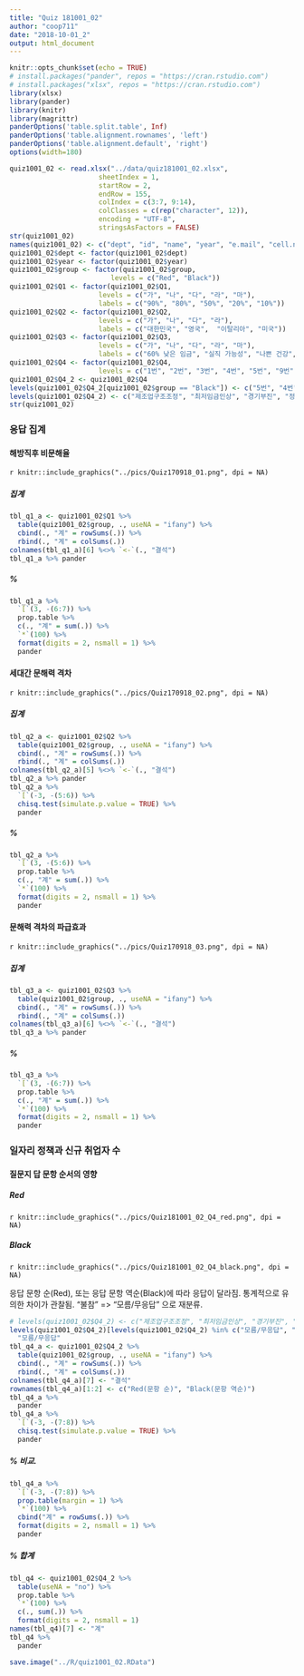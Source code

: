 ```yaml
---
title: "Quiz 181001_02"
author: "coop711"
date: "2018-10-01_2"
output: html_document
---
```


```r
knitr::opts_chunk$set(echo = TRUE)
# install.packages("pander", repos = "https://cran.rstudio.com")
# install.packages("xlsx", repos = "https://cran.rstudio.com")
library(xlsx)
library(pander)
library(knitr)
library(magrittr)
panderOptions('table.split.table', Inf)
panderOptions('table.alignment.rownames', 'left')
panderOptions('table.alignment.default', 'right')
options(width=180)
```

```r
quiz1001_02 <- read.xlsx("../data/quiz181001_02.xlsx", 
                      sheetIndex = 1, 
                      startRow = 2, 
                      endRow = 155, 
                      colIndex = c(3:7, 9:14), 
                      colClasses = c(rep("character", 12)), 
                      encoding = "UTF-8",
                      stringsAsFactors = FALSE)
str(quiz1001_02)
names(quiz1001_02) <- c("dept", "id", "name", "year", "e.mail", "cell.no", "Q1", "Q2", "Q3", "Q4", "group")
quiz1001_02$dept <- factor(quiz1001_02$dept)
quiz1001_02$year <- factor(quiz1001_02$year)
quiz1001_02$group <- factor(quiz1001_02$group, 
                         levels = c("Red", "Black"))
quiz1001_02$Q1 <- factor(quiz1001_02$Q1, 
                      levels = c("가", "나", "다", "라", "마"), 
                      labels = c("90%", "80%", "50%", "20%", "10%"))
quiz1001_02$Q2 <- factor(quiz1001_02$Q2, 
                      levels = c("가", "나", "다", "라"), 
                      labels = c("대한민국", "영국",  "이탈리아", "미국"))
quiz1001_02$Q3 <- factor(quiz1001_02$Q3, 
                      levels = c("가", "나", "다", "라", "마"), 
                      labels = c("60% 낮은 임금", "실직 가능성", "나쁜 건강", "활동 불참", "덜 신뢰"))
quiz1001_02$Q4 <- factor(quiz1001_02$Q4, 
                      levels = c("1번", "2번", "3번", "4번", "5번", "9번", "무응답"))
quiz1001_02$Q4_2 <- quiz1001_02$Q4
levels(quiz1001_02$Q4_2[quiz1001_02$group == "Black"]) <- c("5번", "4번", "3번", "2번", "1번", "9번", "무응답")
levels(quiz1001_02$Q4_2) <- c("제조업구조조정", "최저임금인상", "경기부진", "정부대응능력부족", "인구구조변화", "모름/무응답", "불참")
str(quiz1001_02)
```

### 응답 집계

#### 해방직후 비문해율

`r knitr::include_graphics("../pics/Quiz170918_01.png", dpi = NA)`

##### 집계

```r
tbl_q1_a <- quiz1001_02$Q1 %>% 
  table(quiz1001_02$group, ., useNA = "ifany") %>%
  cbind(., "계" = rowSums(.)) %>%
  rbind(., "계" = colSums(.))
colnames(tbl_q1_a)[6] %<>% `<-`(., "결석")
tbl_q1_a %>% pander 
```

##### %

```r
tbl_q1_a %>% 
  `[`(3, -(6:7)) %>%
  prop.table %>% 
  c(., "계" = sum(.)) %>%
  `*`(100) %>%
  format(digits = 2, nsmall = 1) %>%
  pander
```

#### 세대간 문해력 격차

`r knitr::include_graphics("../pics/Quiz170918_02.png", dpi = NA)`

##### 집계

```r
tbl_q2_a <- quiz1001_02$Q2 %>% 
  table(quiz1001_02$group, ., useNA = "ifany") %>%
  cbind(., "계" = rowSums(.)) %>%
  rbind(., "계" = colSums(.))
colnames(tbl_q2_a)[5] %<>% `<-`(., "결석")
tbl_q2_a %>% pander 
tbl_q2_a %>% 
  `[`(-3, -(5:6)) %>%
  chisq.test(simulate.p.value = TRUE) %>%
  pander
```

##### %

```r
tbl_q2_a %>% 
  `[`(3, -(5:6)) %>%
  prop.table %>% 
  c(., "계" = sum(.)) %>%
  `*`(100) %>%
  format(digits = 2, nsmall = 1) %>%
  pander
```

#### 문해력 격차의 파급효과

`r knitr::include_graphics("../pics/Quiz170918_03.png", dpi = NA)`

##### 집계

```r
tbl_q3_a <- quiz1001_02$Q3 %>% 
  table(quiz1001_02$group, ., useNA = "ifany") %>%
  cbind(., "계" = rowSums(.)) %>%
  rbind(., "계" = colSums(.))
colnames(tbl_q3_a)[6] %<>% `<-`(., "결석")
tbl_q3_a %>% pander 
```

##### %

```r
tbl_q3_a %>% 
  `[`(3, -(6:7)) %>%
  prop.table %>% 
  c(., "계" = sum(.)) %>%
  `*`(100) %>%
  format(digits = 2, nsmall = 1) %>%
  pander
```

### 일자리 정책과 신규 취업자 수

#### 질문지 답 문항 순서의 영향

##### Red 

`r knitr::include_graphics("../pics/Quiz181001_02_Q4_red.png", dpi = NA)`

##### Black

`r knitr::include_graphics("../pics/Quiz181001_02_Q4_black.png", dpi = NA)`

응답 문항 순(Red), 또는 응답 문항 역순(Black)에 따라 응답이 달라짐. 통계적으로 유의한 차이가 관찰됨. "불참" => "모름/무응답" 으로 재분류.

```r
# levels(quiz1001_02$Q4_2) <- c("제조업구조조정", "최저임금인상", "경기부진", "정부대응능력부족", "인구구조변화", "모름/무응답", "모름/무응답")
levels(quiz1001_02$Q4_2)[levels(quiz1001_02$Q4_2) %in% c("모름/무응답", "불참")] <- 
  "모름/무응답"
tbl_q4_a <- quiz1001_02$Q4_2 %>%
  table(quiz1001_02$group, ., useNA = "ifany") %>%
  cbind(., "계" = rowSums(.)) %>%
  rbind(., "계" = colSums(.))
colnames(tbl_q4_a)[7] <- "결석"
rownames(tbl_q4_a)[1:2] <- c("Red(문항 순)", "Black(문항 역순)")
tbl_q4_a %>% 
  pander
tbl_q4_a %>% 
  `[`(-3, -(7:8)) %>%
  chisq.test(simulate.p.value = TRUE) %>%
  pander
```

##### % 비교.  

```r
tbl_q4_a %>% 
  `[`(-3, -(7:8)) %>%
  prop.table(margin = 1) %>%
  `*`(100) %>%
  cbind("계" = rowSums(.)) %>%
  format(digits = 2, nsmall = 1) %>%
  pander
```

##### % 합계

```r
tbl_q4 <- quiz1001_02$Q4_2 %>%
  table(useNA = "no") %>%
  prop.table %>%
  `*`(100) %>%
  c(., sum(.)) %>%
  format(digits = 2, nsmall = 1)
names(tbl_q4)[7] <- "계"
tbl_q4 %>%
  pander
```


```r
save.image("../R/quiz1001_02.RData")
```